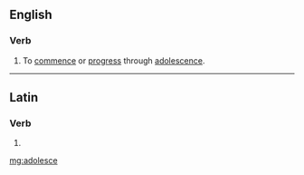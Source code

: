 ==English==

===Verb===
{{en-verb|adolesces|adolescing|adolesced|adolesced}}

# To [[commence]] or [[progress]] through [[adolescence]].

----

==Latin==

===Verb===
{{la-verb-form|adolesce}}

# {{conjugation of|adolesco|adolescō|2|s|pres|act|imp|lang=la}}


[[mg:adolesce]]